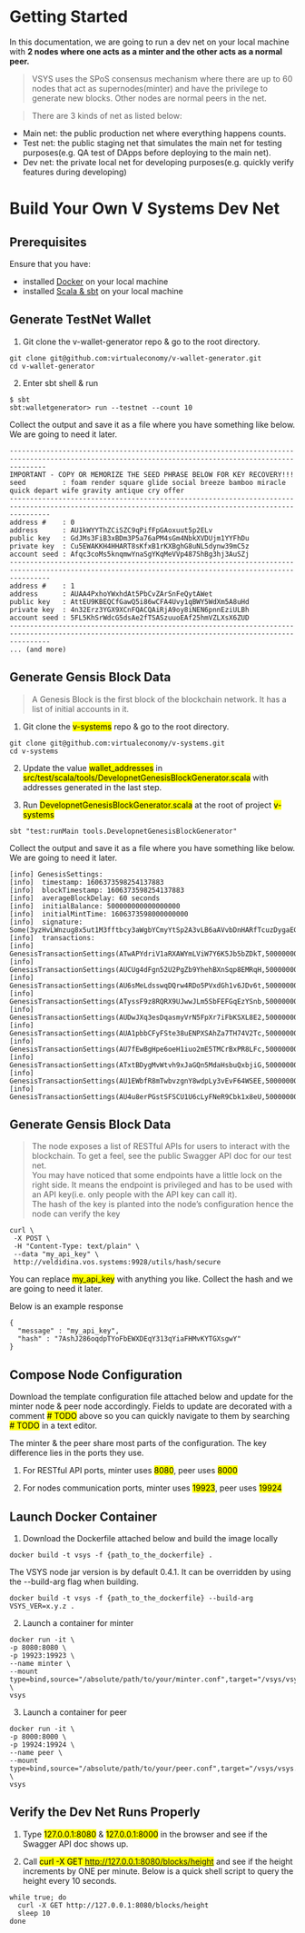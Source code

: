 
<!-- KEYWORDS: Where to Begin Building on V Systems Blockchain -->

# Getting Started

In this documentation, we are going to run a dev net on your local machine with **2 nodes where one acts as a minter and the other acts as a normal peer.**

> VSYS uses the SPoS consensus mechanism where there are up to 60 nodes that act as supernodes(minter) and have the privilege to generate new blocks. Other nodes are normal peers in the net.

> There are 3 kinds of net as listed below: 
-   Main net: the public production net where everything happens counts.
- Test net: the public staging net that simulates the main net for testing purposes(e.g. QA test of DApps before deploying to the main net).
- Dev net: the private local net for developing purposes(e.g. quickly verify features during developing)

<Divider/>

# Build Your Own V Systems Dev Net
## Prerequisites

Ensure that you have:
- installed [Docker](https://www.docker.com/get-started) on your local machine
- installed [Scala & sbt](https://docs.scala-lang.org/getting-started/index.html) on your local machine

## Generate TestNet Wallet

1. Git clone the v-wallet-generator repo & go to the root directory.

```python:
git clone git@github.com:virtualeconomy/v-wallet-generator.git
cd v-wallet-generator
```

2. Enter sbt shell & run
```python:
$ sbt
sbt:walletgenerator> run --testnet --count 10
```

Collect the output and save it as a file where you have something like below. We are going to need it later.

```python:
-----------------------------------------------------------------------------------------------------------------------------------------------------
IMPORTANT - COPY OR MEMORIZE THE SEED PHRASE BELOW FOR KEY RECOVERY!!!
seed         : foam render square glide social breeze bamboo miracle quick depart wife gravity antique cry offer
------------------------------------------------------------------------------------------------------------------------------------------------------
address #    : 0
address      : AU1kWYYThZCiSZC9qPifFpGAoxuut5p2ELv
public key   : GdJMs3FiB3xBDm3P5a76aPM4sGm4NbkXVDUjm1YYFhDu
private key  : Cu5EWAKKH4HHART8sKfxB1rKXBghG8uNL5dynw39mC5z
account seed : Afqc3coMs5knqmwYnaSgYKqMeVVp487ShBg3hj3AuSZj
------------------------------------------------------------------------------------------------------------------------------------------------------
address #    : 1
address      : AUAA4PxhoYWxhdAt5PbCvZArSnFeQytAWet
public key   : AttEU9KBEQCfGawQ5i86wCFA4Uvy1qBWY5WdXm5A8uHd
private key  : 4n32Erz3YGX9XCnFQACQAiRjA9oy8iNEN6pnnEziULBh
account seed : 5FL5KhSrWdcG5dsAe2fTSASzuuoEAf25hmVZLXsX6ZUD
------------------------------------------------------------------------------------------------------------------------------------------------------
... (and more)
```

## Generate Gensis Block Data

> A Genesis Block is the first block of the blockchain network. It has a list of initial accounts in it.

1. Git clone the <mark>v-systems</mark> repo & go to the root directory.

```python:
git clone git@github.com:virtualeconomy/v-systems.git
cd v-systems
```

2. Update the value <mark>wallet_addresses</mark> in <mark>src/test/scala/tools/DevelopnetGenesisBlockGenerator.scala</mark> with addresses generated in the last step.

3. Run <mark>DevelopnetGenesisBlockGenerator.scala</mark> at the root of project <mark>v-systems</mark>

```python:
sbt "test:runMain tools.DevelopnetGenesisBlockGenerator"
```

Collect the output and save it as a file where you have something like below. We are going to need it later.

```python:
[info] GenesisSettings:
[info]  timestamp: 1606373598254137883
[info]  blockTimestamp: 1606373598254137883
[info]  averageBlockDelay: 60 seconds
[info]  initialBalance: 500000000000000000
[info]  initialMintTime: 1606373598000000000
[info]  signature: Some(3yzHvLWnzug8x5ut1M3fftbcy3aWgbYCmyYtSp2A3vLB6aAVvbDnHARfTcuzDygaEGE6qgJHb4cZ8fGjuj9b9ChF)
[info]  transactions:
[info]    GenesisTransactionSettings(ATwAPYdriV1aRXAWYmLViW7Y6K5Jb5bZDkT,50000000000000000,0)
[info]    GenesisTransactionSettings(AUCUg4dFgn52U2PgZb9YhehBXnSqp8EMRqH,50000000000000000,6)
[info]    GenesisTransactionSettings(AU6sMeLdsswqDQrw4RDo5PVxdGh1v6JDv6t,50000000000000000,12)
[info]    GenesisTransactionSettings(ATyssF9z8RQRX9UJwwJLm5SbFEFGqEzYSnb,50000000000000000,18)
[info]    GenesisTransactionSettings(AUDwJXq3esDqasmyVrN5FpXr7iFbKSXL8E2,50000000000000000,24)
[info]    GenesisTransactionSettings(AUA1pbbCFyFSte38uENPXSAhZa7TH74V2Tc,50000000000000000,30)
[info]    GenesisTransactionSettings(AU7fEwBgHpe6oeH1iuo2mE5TMCrBxPR8LFc,50000000000000000,36)
[info]    GenesisTransactionSettings(ATxtBDygMvWtvh9xJaGQn5MdaHsbuQxbjiG,50000000000000000,42)
[info]    GenesisTransactionSettings(AU1EWbfR8mTwbvzgnY8wdpLy3vEvF64WSEE,50000000000000000,48)
[info]    GenesisTransactionSettings(AU4u8erPGstSFSCU1U6cLyFNeR9Cbk1x8eU,50000000000000000,54)
```

## Generate Gensis Block Data

> The node exposes a list of RESTful APIs for users to interact with the blockchain. To get a feel, see the public Swagger API doc for our test net. <br/>
    You may have noticed that some endpoints have a little lock on the right side. It means the endpoint is privileged and has to be used with an API key(i.e. only people with the API key can call it). <br/>
    The hash of the key is planted into the node’s configuration hence the node can verify the key


```python:
curl \
 -X POST \
 -H "Content-Type: text/plain" \
 --data "my_api_key" \
 http://veldidina.vos.systems:9928/utils/hash/secure
 ```

 You can replace <mark>my_api_key</mark> with anything you like. Collect the hash and we are going to need it later.

Below is an example response

```python:
{
  "message" : "my_api_key",
  "hash" : "7AshJ286oqdpTYoFbEWXDEqY313qYiaFHMvKYTGXsgwY"
}
```

## Compose Node Configuration

Download the template configuration file attached below and update for the minter node & peer node accordingly. Fields to update are decorated with a comment <mark># TODO</mark> above so you can quickly navigate to them by searching <mark># TODO</mark> in a text editor.

The minter & the peer share most parts of the configuration. The key difference lies in the ports they use.

1. For RESTful API ports, minter uses <mark>8080</mark>, peer uses <mark>8000</mark>

2. For nodes communication ports, minter uses <mark>19923</mark>, peer uses <mark>19924</mark> 


## Launch Docker Container

1. Download the Dockerfile attached below and build the image locally

```python:
docker build -t vsys -f {path_to_the_dockerfile} .
```

The VSYS node jar version is by default 0.4.1. It can be overridden by using the --build-arg flag when building.

```python:
docker build -t vsys -f {path_to_the_dockerfile} --build-arg VSYS_VER=x.y.z .
```

2. Launch a container for minter

```python:
docker run -it \
-p 8080:8080 \
-p 19923:19923 \
--name minter \
--mount type=bind,source="/absolute/path/to/your/minter.conf",target="/vsys/vsys.conf" \
vsys
```

3. Launch a container for peer

```python:
docker run -it \
-p 8000:8000 \
-p 19924:19924 \
--name peer \
--mount type=bind,source="/absolute/path/to/your/peer.conf",target="/vsys/vsys.conf" \
vsys
```

## Verify the Dev Net Runs Properly

1. Type <mark>127.0.0.1:8080</mark> & <mark>127.0.0.1:8000</mark> in the browser and see if the Swagger API doc shows up.

2. Call <mark>curl -X GET http://127.0.0.1:8080/blocks/height</mark> and see if the height increments by ONE per minute.  Below is a quick shell script to query the height every 10 seconds.

```python:
while true; do
  curl -X GET http://127.0.0.1:8080/blocks/height
  sleep 10
done
```